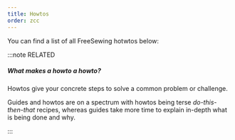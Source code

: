 ```yaml
---
title: Howtos
order: zcc
---
```


You can find a list of all FreeSewing hotwtos below:

<ReadMore />

:::note RELATED

##### What makes a howto a howto?

Howtos give your concrete steps to solve a common problem or challenge.

Guides and howtos are on a spectrum with howtos being terse _do-this-then-that_ recipes, whereas
guides take more time to explain in-depth what is being done and why.

:::

